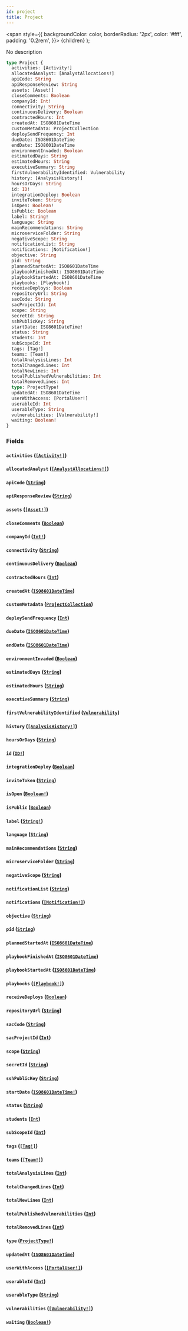 ```yaml
---
id: project
title: Project
---
```


<span
style={{
      backgroundColor: color,
      borderRadius: '2px',
      color: '#fff',
      padding: '0.2rem',
    }}>
{children}
</span>
);

No description

```graphql
type Project {
  activities: [Activity!]
  allocatedAnalyst: [AnalystAllocations!]
  apiCode: String
  apiResponseReview: String
  assets: [Asset!]
  closeComments: Boolean
  companyId: Int!
  connectivity: String
  continuousDelivery: Boolean
  contractedHours: Int
  createdAt: ISO8601DateTime
  customMetadata: ProjectCollection
  deploySendFrequency: Int
  dueDate: ISO8601DateTime
  endDate: ISO8601DateTime
  environmentInvaded: Boolean
  estimatedDays: String
  estimatedHours: String
  executiveSummary: String
  firstVulnerabilityIdentified: Vulnerability
  history: [AnalysisHistory!]
  hoursOrDays: String
  id: ID!
  integrationDeploy: Boolean
  inviteToken: String
  isOpen: Boolean!
  isPublic: Boolean
  label: String!
  language: String
  mainRecommendations: String
  microserviceFolder: String
  negativeScope: String
  notificationList: String
  notifications: [Notification!]
  objective: String
  pid: String
  plannedStartedAt: ISO8601DateTime
  playbookFinishedAt: ISO8601DateTime
  playbookStartedAt: ISO8601DateTime
  playbooks: [Playbook!]
  receiveDeploys: Boolean
  repositoryUrl: String
  sacCode: String
  sacProjectId: Int
  scope: String
  secretId: String
  sshPublicKey: String
  startDate: ISO8601DateTime!
  status: String
  students: Int
  subScopeId: Int
  tags: [Tag!]
  teams: [Team!]
  totalAnalysisLines: Int
  totalChangedLines: Int
  totalNewLines: Int
  totalPublishedVulnerabilities: Int
  totalRemovedLines: Int
  type: ProjectType!
  updatedAt: ISO8601DateTime
  userWithAccess: [PortalUser!]
  userableId: Int
  userableType: String
  vulnerabilities: [Vulnerability!]
  waiting: Boolean!
}
```

### Fields

#### `activities` ([`[Activity!]`](/api/graphql/documentation/objects/activity))

#### `allocatedAnalyst` ([`[AnalystAllocations!]`](/api/graphql/documentation/objects/analyst-allocations))

#### `apiCode` ([`String`](/api/graphql/documentation/scalars/string))

#### `apiResponseReview` ([`String`](/api/graphql/documentation/scalars/string))

#### `assets` ([`[Asset!]`](/api/graphql/documentation/objects/asset))

#### `closeComments` ([`Boolean`](/api/graphql/documentation/scalars/boolean))

#### `companyId` ([`Int!`](/api/graphql/documentation/scalars/int))

#### `connectivity` ([`String`](/api/graphql/documentation/scalars/string))

#### `continuousDelivery` ([`Boolean`](/api/graphql/documentation/scalars/boolean))

#### `contractedHours` ([`Int`](/api/graphql/documentation/scalars/int))

#### `createdAt` ([`ISO8601DateTime`](/api/graphql/documentation/scalars/iso-8601-date-time))

#### `customMetadata` ([`ProjectCollection`](/api/graphql/documentation/objects/project-collection))

#### `deploySendFrequency` ([`Int`](/api/graphql/documentation/scalars/int))

#### `dueDate` ([`ISO8601DateTime`](/api/graphql/documentation/scalars/iso-8601-date-time))

#### `endDate` ([`ISO8601DateTime`](/api/graphql/documentation/scalars/iso-8601-date-time))

#### `environmentInvaded` ([`Boolean`](/api/graphql/documentation/scalars/boolean))

#### `estimatedDays` ([`String`](/api/graphql/documentation/scalars/string))

#### `estimatedHours` ([`String`](/api/graphql/documentation/scalars/string))

#### `executiveSummary` ([`String`](/api/graphql/documentation/scalars/string))

#### `firstVulnerabilityIdentified` ([`Vulnerability`](/api/graphql/documentation/objects/vulnerability))

#### `history` ([`[AnalysisHistory!]`](/api/graphql/documentation/objects/analysis-history))

#### `hoursOrDays` ([`String`](/api/graphql/documentation/scalars/string))

#### `id` ([`ID!`](/api/graphql/documentation/scalars/id))

#### `integrationDeploy` ([`Boolean`](/api/graphql/documentation/scalars/boolean))

#### `inviteToken` ([`String`](/api/graphql/documentation/scalars/string))

#### `isOpen` ([`Boolean!`](/api/graphql/documentation/scalars/boolean))

#### `isPublic` ([`Boolean`](/api/graphql/documentation/scalars/boolean))

#### `label` ([`String!`](/api/graphql/documentation/scalars/string))

#### `language` ([`String`](/api/graphql/documentation/scalars/string))

#### `mainRecommendations` ([`String`](/api/graphql/documentation/scalars/string))

#### `microserviceFolder` ([`String`](/api/graphql/documentation/scalars/string))

#### `negativeScope` ([`String`](/api/graphql/documentation/scalars/string))

#### `notificationList` ([`String`](/api/graphql/documentation/scalars/string))

#### `notifications` ([`[Notification!]`](/api/graphql/documentation/objects/notification))

#### `objective` ([`String`](/api/graphql/documentation/scalars/string))

#### `pid` ([`String`](/api/graphql/documentation/scalars/string))

#### `plannedStartedAt` ([`ISO8601DateTime`](/api/graphql/documentation/scalars/iso-8601-date-time))

#### `playbookFinishedAt` ([`ISO8601DateTime`](/api/graphql/documentation/scalars/iso-8601-date-time))

#### `playbookStartedAt` ([`ISO8601DateTime`](/api/graphql/documentation/scalars/iso-8601-date-time))

#### `playbooks` ([`[Playbook!]`](/api/graphql/documentation/objects/playbook))

#### `receiveDeploys` ([`Boolean`](/api/graphql/documentation/scalars/boolean))

#### `repositoryUrl` ([`String`](/api/graphql/documentation/scalars/string))

#### `sacCode` ([`String`](/api/graphql/documentation/scalars/string))

#### `sacProjectId` ([`Int`](/api/graphql/documentation/scalars/int))

#### `scope` ([`String`](/api/graphql/documentation/scalars/string))

#### `secretId` ([`String`](/api/graphql/documentation/scalars/string))

#### `sshPublicKey` ([`String`](/api/graphql/documentation/scalars/string))

#### `startDate` ([`ISO8601DateTime!`](/api/graphql/documentation/scalars/iso-8601-date-time))

#### `status` ([`String`](/api/graphql/documentation/scalars/string))

#### `students` ([`Int`](/api/graphql/documentation/scalars/int))

#### `subScopeId` ([`Int`](/api/graphql/documentation/scalars/int))

#### `tags` ([`[Tag!]`](/api/graphql/documentation/objects/tag))

#### `teams` ([`[Team!]`](/api/graphql/documentation/objects/team))

#### `totalAnalysisLines` ([`Int`](/api/graphql/documentation/scalars/int))

#### `totalChangedLines` ([`Int`](/api/graphql/documentation/scalars/int))

#### `totalNewLines` ([`Int`](/api/graphql/documentation/scalars/int))

#### `totalPublishedVulnerabilities` ([`Int`](/api/graphql/documentation/scalars/int))

#### `totalRemovedLines` ([`Int`](/api/graphql/documentation/scalars/int))

#### `type` ([`ProjectType!`](/api/graphql/documentation/objects/project-type))

#### `updatedAt` ([`ISO8601DateTime`](/api/graphql/documentation/scalars/iso-8601-date-time))

#### `userWithAccess` ([`[PortalUser!]`](/api/graphql/documentation/objects/portal-user))

#### `userableId` ([`Int`](/api/graphql/documentation/scalars/int))

#### `userableType` ([`String`](/api/graphql/documentation/scalars/string))

#### `vulnerabilities` ([`[Vulnerability!]`](/api/graphql/documentation/objects/vulnerability))

#### `waiting` ([`Boolean!`](/api/graphql/documentation/scalars/boolean))
